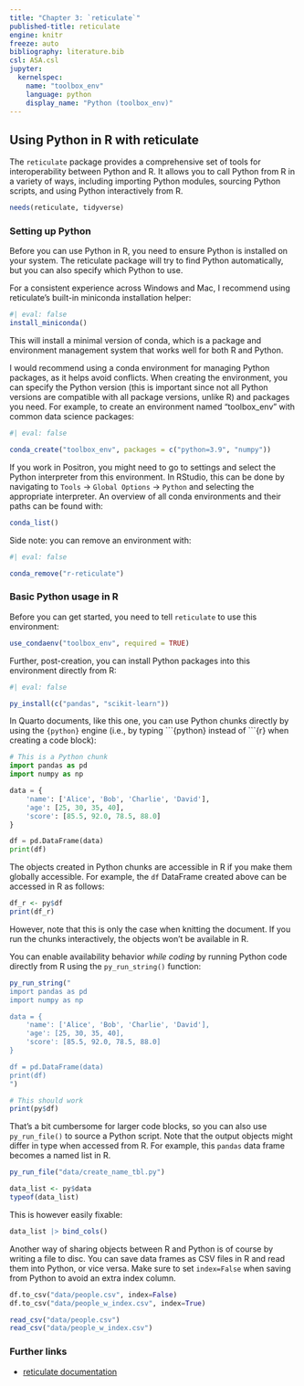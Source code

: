 ```yaml
---
title: "Chapter 3: `reticulate`"
published-title: reticulate
engine: knitr
freeze: auto
bibliography: literature.bib
csl: ASA.csl
jupyter: 
  kernelspec:
    name: "toolbox_env"
    language: python
    display_name: "Python (toolbox_env)"
---
```


## Using Python in R with reticulate
The `reticulate` package provides a comprehensive set of tools for interoperability between Python and R. It allows you to call Python from R in a variety of ways, including importing Python modules, sourcing Python scripts, and using Python interactively from R.

```r
needs(reticulate, tidyverse)
```

### Setting up Python
Before you can use Python in R, you need to ensure Python is installed on your system. The reticulate package will try to find Python automatically, but you can also specify which Python to use.

For a consistent experience across Windows and Mac, I recommend using reticulate's built-in miniconda installation helper:
```r
#| eval: false
install_miniconda()
```

This will install a minimal version of conda, which is a package and environment management system that works well for both R and Python.

I would recommend using a conda environment for managing Python packages, as it helps avoid conflicts. When creating the environment, you can specify the Python version (this is important since not all Python versions are compatible with all package versions, unlike R) and packages you need. For example, to create an environment named "toolbox_env" with common data science packages:

```r
#| eval: false

conda_create("toolbox_env", packages = c("python=3.9", "numpy"))
```

If you work in Positron, you might need to go to settings and select the Python interpreter from this environment. In RStudio, this can be done by navigating to `Tools` -> `Global Options` -> `Python` and selecting the appropriate interpreter. An overview of all conda environments and their paths can be found with:
```r
conda_list()
```

Side note: you can remove an environment with:
```r
#| eval: false

conda_remove("r-reticulate")
```

### Basic Python usage in R

Before you can get started, you need to tell `reticulate` to use this environment:
```r
use_condaenv("toolbox_env", required = TRUE)
```

Further, post-creation, you can install Python packages into this environment directly from R:

```r
#| eval: false

py_install(c("pandas", "scikit-learn"))
```

In Quarto documents, like this one, you can use Python chunks directly by using the `{python}` engine (i.e., by typing \`\`\`\{python\} instead of \`\`\`\{r\} when creating a code block):

```python
# This is a Python chunk
import pandas as pd
import numpy as np

data = {
    'name': ['Alice', 'Bob', 'Charlie', 'David'],
    'age': [25, 30, 35, 40],
    'score': [85.5, 92.0, 78.5, 88.0]
}

df = pd.DataFrame(data)
print(df)
```

The objects created in Python chunks are accessible in R if you make them globally accessible. For example, the `df` DataFrame created above can be accessed in R as follows:

```r
df_r <- py$df
print(df_r)
```

However, note that this is only the case when knitting the document. If you run the chunks interactively, the objects won't be available in R.

You can enable availability behavior *while coding* by running Python code directly from R using the `py_run_string()` function:

```r
py_run_string("
import pandas as pd
import numpy as np

data = {
    'name': ['Alice', 'Bob', 'Charlie', 'David'],
    'age': [25, 30, 35, 40],
    'score': [85.5, 92.0, 78.5, 88.0]
}

df = pd.DataFrame(data)
print(df)
")

# This should work
print(py$df)
```

That's a bit cumbersome for larger code blocks, so you can also use `py_run_file()` to source a Python script. Note that the output objects might differ in type when accessed from R. For example, this `pandas` data frame becomes a named list in R.

```r
py_run_file("data/create_name_tbl.py")

data_list <- py$data
typeof(data_list)
```

This is however easily fixable:

```r
data_list |> bind_cols()
```

Another way of sharing objects between R and Python is of course by writing a file to disc. You can save data frames as CSV files in R and read them into Python, or vice versa. Make sure to set `index=False` when saving from Python to avoid an extra index column.

```python
df.to_csv("data/people.csv", index=False)
df.to_csv("data/people_w_index.csv", index=True)
```

```r
read_csv("data/people.csv")
read_csv("data/people_w_index.csv")
```

### Further links

- [reticulate documentation](https://rstudio.github.io/reticulate/)